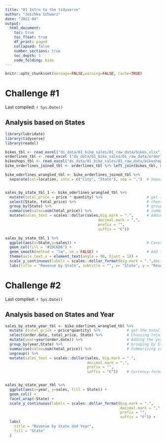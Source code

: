 ```yaml
---
title: "01 Intro to the tidyverse"
author: "Joschka Schwarz"
date: "2021-04"
output:
  html_document:
    toc: true
    toc_float: true
    df_print: paged
    collapsed: false
    number_sections: true
    toc_depth: 3
    code_folding: hide
---
```


```r
knitr::opts_chunk$set(message=FALSE,warning=FALSE, cache=TRUE)
```

# Challenge #1

Last compiled: `r Sys.Date()`


## Analysis based on States

```r
library(lubridate)
library(tidyverse)
library(readxl)

bikes_tbl <- read_excel("ds_data/01_bike_sales/01_raw_data/bikes.xlsx")
orderlines_tbl <- read_excel ("ds_data/01_bike_sales/01_raw_data/orderlines.xlsx")
bikeshops_tbl <- read_excel("ds_data/01_bike_sales/01_raw_data/bikeshops.xlsx")
bike_orderlines_joined_tbl <- orderlines_tbl %>% left_join(bikes_tbl, by = c("product.id" = "bike.id")) %>% left_join(bikeshops_tbl, by = c("customer.id" = "bikeshop.id"))

bike_oderlines_wrangled_tbl <- bike_orderlines_joined_tbl %>% 
  separate(col=location, into = c("City", "State"), sep = ",")  # Separate State and City into 2 different columns


sales_by_state_tbl_1 <- bike_oderlines_wrangled_tbl %>% 
  mutate(total_price = price * quantity) %>%                    # get the total price
  select(State, total_price) %>%                                # choose State and total price as analysis variables
  group_by(State) %>%                                           # group by states
  summarise(sales=sum(total_price)) %>%                         # summarize sales
  mutate(sales_text = scales::dollar(sales,big.mark = ".",      # Adding currency format
                                          decimal.mark = ",", 
                                          prefix = "", 
                                          suffix = "€"))

sales_by_state_tbl_1 %>% 
  ggplot(aes(x=State,y=sales)) +                                # Canvas with State(x-axis) and sales (y-axis)            
  geom_col(fill = "#2DC6D6") + 
  geom_smooth(method = "lm", se = FALSE) +                      # Add trendline
  theme(axis.text.x = element_text(angle = 90, hjust = 1)) + 
  scale_y_continuous(labels = scales::dollar_format(big.mark = ".",decimal.mark = ",", prefix = "", suffix = "€")) +  # Currency format
  labs(title = "Revenue by State", subtitle = "", x= "State", y = "Revenue")                                          # Naming titles and labels on x-y axes
```




# Challenge #2

Last compiled: `r Sys.Date()`


## Analysis based on States and Year
```r
sales_by_state_year_tbl <- bike_oderlines_wrangled_tbl %>%
  mutate (total_price = price*quantity) %>%            # get the total price
  select(order.date, total_price, State) %>%           # Choosing total price, state, and year as analysis variables
  mutate(year=year(order.date)) %>%                    # Adding the year column
  group_by(year,State) %>%                             # Grouping by State and Year
  summarise(sales=sum(total_price)) %>%                # Summarizing sales
  ungroup() %>%
  mutate(sales_text = scales::dollar(sales, big.mark = ".", 
                                     decimal.mark = ",", 
                                     prefix = "",
                                     suffix = "€"))    # Currency format


sales_by_state_year_tbl %>% 
  ggplot(aes(x=year, y=sales, fill = State)) +
  geom_col() +
  facet_wrap(~State) +
  scale_y_continuous(labels = scales::dollar_format(big.mark = ".",
                                                    decimal.mark = ",",
                                                    prefix = "",
                                                    suffix = "€")) +
  labs(
    title = "Revenue by State and Year",
    fill = "State"
  )
```